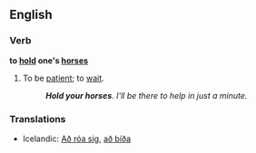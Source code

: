 ==English==
=== Verb ===

'''to [[hold]] one's [[horses]]''' 

#{{idiom}} To be [[patient]]; to [[wait]].
#: '''''Hold your horses'''.  I'll be there to help in just a minute.''

=== Translations ===

*Icelandic: [[Að róa sig]], [[að bíða]]